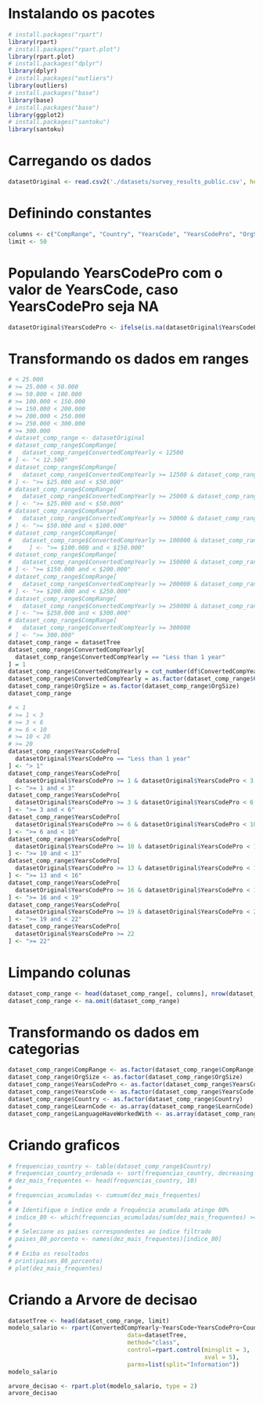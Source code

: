 # Instalando os pacotes
```r
# install.packages("rpart")
library(rpart)
# install.packages("rpart.plot")
library(rpart.plot)
# install.packages("dplyr")
library(dplyr)
# install.packages("outliers")
library(outliers)
# install.packages("base")
library(base)
# install.packages("base")
library(ggplot2)
# install.packages("santoku")
library(santoku)
```

# Carregando os dados
```r
datasetOriginal <- read.csv2('./datasets/survey_results_public.csv', header = TRUE, sep = ',')
```

# Definindo constantes
```r
columns <- c("CompRange", "Country", "YearsCode", "YearsCodePro", "OrgSize", "DevType", "EdLevel", "Age", "WorkExp", "RemoteWork", "LearnCode", "LanguageHaveWorkedWith")
limit <- 50
```


# Populando YearsCodePro com o valor de YearsCode, caso YearsCodePro seja NA
```r
datasetOriginal$YearsCodePro <- ifelse(is.na(datasetOriginal$YearsCodePro), datasetOriginal$YearsCode, datasetOriginal$YearsCodePro)
```

# Transformando os dados em ranges
```r
# < 25.000
# >= 25.000 < 50.000
# >= 50.000 < 100.000
# >= 100.000 < 150.000
# >= 150.000 < 200.000
# >= 200.000 < 250.000
# >= 250.000 < 300.000
# >= 300.000
# dataset_comp_range <- datasetOriginal
# dataset_comp_range$CompRange[
#   dataset_comp_range$ConvertedCompYearly < 12500
# ] <- "< 12.500"
# dataset_comp_range$CompRange[
#   dataset_comp_range$ConvertedCompYearly >= 12500 & dataset_comp_range$ConvertedCompYearly < 50000
# ] <- ">= $25.000 and < $50.000"
# dataset_comp_range$CompRange[
#   dataset_comp_range$ConvertedCompYearly >= 25000 & dataset_comp_range$ConvertedCompYearly < 50000
# ] <- ">= $25.000 and < $50.000"
# dataset_comp_range$CompRange[
#   dataset_comp_range$ConvertedCompYearly >= 50000 & dataset_comp_range$ConvertedCompYearly < 100000
# ] <- ">= $50.000 and < $100.000"
# dataset_comp_range$CompRange[
#   dataset_comp_range$ConvertedCompYearly >= 100000 & dataset_comp_range$ConvertedCompYearly < 150000
#     ] <- ">= $100.000 and < $150.000"
# dataset_comp_range$CompRange[
#   dataset_comp_range$ConvertedCompYearly >= 150000 & dataset_comp_range$ConvertedCompYearly < 200000
# ] <- ">= $150.000 and < $200.000"
# dataset_comp_range$CompRange[
#   dataset_comp_range$ConvertedCompYearly >= 200000 & dataset_comp_range$ConvertedCompYearly < 250000
# ] <- ">= $200.000 and < $250.000"
# dataset_comp_range$CompRange[
#   dataset_comp_range$ConvertedCompYearly >= 250000 & dataset_comp_range$ConvertedCompYearly < 300000
# ] <- ">= $250.000 and < $300.000"
# dataset_comp_range$CompRange[
#   dataset_comp_range$ConvertedCompYearly >= 300000
# ] <- ">= 300.000"
dataset_comp_range = datasetTree
dataset_comp_range$ConvertedCompYearly[
  dataset_comp_range$ConvertedCompYearly == "Less than 1 year"
] = 1
dataset_comp_range$ConvertedCompYearly = cut_number(df$ConvertedCompYearly, 6)
dataset_comp_range$ConvertedCompYearly = as.factor(dataset_comp_range$ConvertedCompYearly)
dataset_comp_range$OrgSize = as.factor(dataset_comp_range$OrgSize)
dataset_comp_range
```

```r
# < 1
# >= 1 < 3
# >= 3 < 6
# >= 6 < 10
# >= 10 < 20
# >= 20
dataset_comp_range$YearsCodePro[
  datasetOriginal$YearsCodePro == "Less than 1 year"
] <- "> 1"
dataset_comp_range$YearsCodePro[
  datasetOriginal$YearsCodePro >= 1 & datasetOriginal$YearsCodePro < 3
] <- ">= 1 and < 3"
dataset_comp_range$YearsCodePro[
  datasetOriginal$YearsCodePro >= 3 & datasetOriginal$YearsCodePro < 6
] <- ">= 3 and < 6"
dataset_comp_range$YearsCodePro[
  datasetOriginal$YearsCodePro >= 6 & datasetOriginal$YearsCodePro < 10
] <- ">= 6 and < 10"
dataset_comp_range$YearsCodePro[
  datasetOriginal$YearsCodePro >= 10 & datasetOriginal$YearsCodePro < 13
] <- ">= 10 and < 13"
dataset_comp_range$YearsCodePro[
  datasetOriginal$YearsCodePro >= 13 & datasetOriginal$YearsCodePro < 16
] <- ">= 13 and < 16"
dataset_comp_range$YearsCodePro[
  datasetOriginal$YearsCodePro >= 16 & datasetOriginal$YearsCodePro < 19
] <- ">= 16 and < 19"
dataset_comp_range$YearsCodePro[
  datasetOriginal$YearsCodePro >= 19 & datasetOriginal$YearsCodePro < 22
] <- ">= 19 and < 22"
dataset_comp_range$YearsCodePro[
  datasetOriginal$YearsCodePro >= 22
] <- ">= 22"
```
# Limpando colunas
```r
dataset_comp_range <- head(dataset_comp_range[, columns], nrow(dataset_comp_range))
dataset_comp_range <- na.omit(dataset_comp_range)
```

# Transformando os dados em categorias
```r
dataset_comp_range$CompRange <- as.factor(dataset_comp_range$CompRange)
dataset_comp_range$OrgSize <- as.factor(dataset_comp_range$OrgSize)
dataset_comp_range$YearsCodePro <- as.factor(dataset_comp_range$YearsCodePro)
dataset_comp_range$YearsCode <- as.factor(dataset_comp_range$YearsCode)
dataset_comp_range$Country <- as.factor(dataset_comp_range$Country)
dataset_comp_range$LearnCode <- as.array(dataset_comp_range$LearnCode)
dataset_comp_range$LanguageHaveWorkedWith <- as.array(dataset_comp_range$LanguageHaveWorkedWith)
```


# Criando graficos
```r


# frequencias_country <- table(dataset_comp_range$Country)
# frequencias_country_ordenada <- sort(frequencias_country, decreasing = TRUE)
# dez_mais_frequentes <- head(frequencias_country, 10)
#
# frequencias_acumuladas <- cumsum(dez_mais_frequentes)
#
# # Identifique o índice onde a frequência acumulada atinge 80%
# indice_80 <- which(frequencias_acumuladas/sum(dez_mais_frequentes) >= 0.8)
#
# # Selecione os países correspondentes ao índice filtrado
# paises_80_porcento <- names(dez_mais_frequentes)[indice_80]
#
# # Exiba os resultados
# print(paises_80_porcento)
# plot(dez_mais_frequentes)
```




# Criando a Arvore de decisao
```r
datasetTree <- head(dataset_comp_range, limit)
modelo_salario <- rpart(ConvertedCompYearly~YearsCode+YearsCodePro+Country,
                                  data=datasetTree,
                                  method="class",
                                  control=rpart.control(minsplit = 3, 
                                                        xval = 5),
                                  parms=list(split="Information"))
modelo_salario
```

```r
arvore_decisao <- rpart.plot(modelo_salario, type = 2)
arvore_decisao
```
